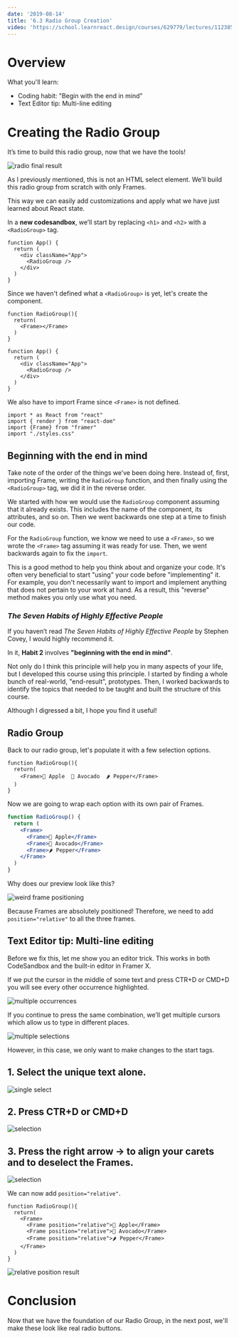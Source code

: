 ```yaml
---
date: '2019-08-14'
title: '6.3 Radio Group Creation'
video: 'https://school.learnreact.design/courses/629779/lectures/11238541'
---
```



# Overview

What you'll learn:

- Coding habit: "Begin with the end in mind"
- Text Editor tip: Multi-line editing

<CourseVideoLink to={props.pageContext.frontmatter.video} />

# Creating the Radio Group

It’s time to build this radio group, now that we have the tools!

![radio final result](./finalresult.gif)

As I previously mentioned, this is not an HTML select element. We’ll build this radio group from scratch with only Frames.

This way we can easily add customizations and apply what we have just learned about React state.

In a **new codesandbox**, we’ll start by replacing `<h1>` and `<h2>` with a `<RadioGroup>` tag.

```jsx{4}
function App() {
  return (
    <div className="App">
      <RadioGroup />
    </div>
  )
}
```

Since we haven't defined what a `<RadioGroup>` is yet, let's create the component.

```jsx{1-5,10}
function RadioGroup(){
  return(
    <Frame></Frame>
  )
}

function App() {
  return (
    <div className="App">
      <RadioGroup />
    </div>
  )
}
```

We also have to import Frame since `<Frame>` is not defined.

```jsx{3}
import * as React from "react"
import { render } from "react-dom"
import {Frame} from "framer"
import "./styles.css"
```

## Beginning with the end in mind

Take note of the order of the things we’ve been doing here. Instead of, first, importing Frame, writing the `RadioGroup` function, and then finally using the `<RadioGroup>` tag, we did it in the reverse order.

We started with how we would use the `RadioGroup` component assuming that it already exists. This includes the name of the component, its attributes, and so on. Then we went backwards one step at a time to finish our code.

For the `RadioGroup` function, we know we need to use a `<Frame>`, so we wrote the `<Frame>` tag assuming it was ready for use. Then, we went backwards again to fix the `import`.

This is a good method to help you think about and organize your code. It's often very beneficial to start "using" your code before "implementing" it. For example, you don't necessarily want to import and implement anything that does not pertain to your work at hand. As a result, this "reverse" method makes you only use what you need.

### _The Seven Habits of Highly Effective People_

If you haven’t read _The Seven Habits of Highly Effective People_ by Stephen Covey, I would highly recommend it.

In it, **Habit 2** involves **"beginning with the end in mind"**.

Not only do I think this principle will help you in many aspects of your life, but I developed this course using this principle. I started by finding a whole bunch of real-world, "end-result", prototypes. Then, I worked backwards to identify the topics that needed to be taught and built the structure of this course.

Although I digressed a bit, I hope you find it useful!

## Radio Group

Back to our radio group, let's populate it with a few selection options.

```jsx{3}
function RadioGroup(){
  return(
    <Frame>🍏 Apple  🥑 Avocado  🌶 Pepper</Frame>
  )
}
```

Now we are going to wrap each option with its own pair of Frames.

```jsx
function RadioGroup() {
  return (
    <Frame>
      <Frame>🍏 Apple</Frame>
      <Frame>🥑 Avocado</Frame>
      <Frame>🌶 Pepper</Frame>
    </Frame>
  )
}
```

Why does our preview look like this?

![weird frame positioning](./why.png)

Because Frames are absolutely positioned!
Therefore, we need to add `position="relative"` to all the three frames.

## Text Editor tip: Multi-line editing

Before we fix this, let me show you an editor trick. This works in both CodeSandbox and the built-in editor in Framer X.

If we put the cursor in the middle of some text and press CTR+D or CMD+D you will see every other occurrence highlighted.

![multiple occurrences](./occurences2.png)

If you continue to press the same combination, we’ll get multiple cursors which allow us to type in different places.

![multiple selections](./selection.png)

However, in this case, we only want to make changes to the start tags.

## 1. Select the unique text alone.

![single select](./singleselect.png)

## 2. Press CTR+D or CMD+D

![selection](./goodselection.png)

## 3. Press the right arrow → to align your carets and to deselect the Frames.

![selection](./finalselection.png)

We can now add `position="relative"`.

```jsx{4-6}
function RadioGroup(){
  return(
    <Frame>
      <Frame position="relative">🍏 Apple</Frame>
      <Frame position="relative">🥑 Avocado</Frame>
      <Frame position="relative">🌶 Pepper</Frame>
    </Frame>
  )
}
```

![relative position result](./result.png)

# Conclusion

Now that we have the foundation of our Radio Group, in the next post, we'll make these look like real radio buttons.
